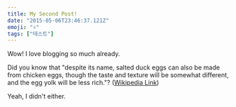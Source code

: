 ```yaml
---
title: My Second Post!
date: "2015-05-06T23:46:37.121Z"
emoji: "✌️"
tags: ["테스트"]
---
```


Wow! I love blogging so much already.

Did you know that "despite its name, salted duck eggs can also be made from
chicken eggs, though the taste and texture will be somewhat different, and the
egg yolk will be less rich."?
([Wikipedia Link](https://en.wikipedia.org/wiki/Salted_duck_egg))

Yeah, I didn't either.
